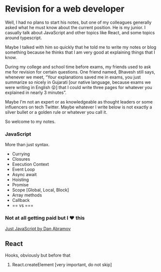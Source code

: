 # Revision for a web developer

Well, I had no plans to start his notes, but one of my colleagues generally asked what he must know about the current position. He is my junior. I casually talk about JavaScript and other topics like React, and some topics around typescript. 

Maybe I talked with him so quickly that he told me to write my notes or blog something because he thinks that I am very good at explaining things that I know.

During my college and school time before exams, my friends used to ask me for revision for certain questions. One friend named, Bhavesh still says, whenever we meet, “Your explanations saved me in exams, you just summarize so nicely in Gujarati [our native language, because exams we were writing in English 😛] that I could write three pages for whatever you explained in nearly 3 minutes”.

Maybe I'm not an expert or as knowledgeable as thought leaders or some influencers on tech Twitter. Maybe whatever I write below is not exactly a silver bullet or a golden rule or whatever you call it.

So welcome to my notes.

### JavaScript

More than just syntax. 

- Currying
- Closures
- Execution Context
- Event Loop
- Async await
- Hoisting
- Promise
- Scope [Global, Local, Block]
- Array methods
- Callback
- == vs ===

### Not at all getting paid but I ❤️ this

[Just JavaScript by Dan Abramov](https://justjavascript.com/)

## React

Hooks, obviously but before that

1. React.createElement [very important, do not skip]